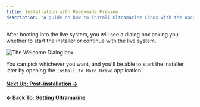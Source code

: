 ```yaml
---
title: Installation with Readymade Preview
description: "A guide on how to install Ultramarine Linux with the upcoming new installer "
---
```



After booting into the live system, you will see a dialog box asking you whether to start the installer or continue with the live system.

![The Welcome Dialog box](/assets/welcome-window.png)

You can pick whichever you want, and you'll be able to start the installer later by opening the `Install to Hard Drive` application.

#### [Next Up: Post-installation →](/en/installation/postinstall)

#### [← Back To: Getting Ultramarine](/en/installation/getting)
